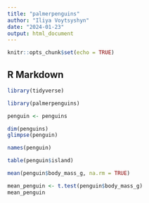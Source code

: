 ```yaml
---
title: "palmerpenguins"
author: "Iliya Voytsyshyn"
date: "2024-01-23"
output: html_document
---
```


```r
knitr::opts_chunk$set(echo = TRUE)
```

## R Markdown

```r
library(tidyverse)
```

```r
library(palmerpenguins)
```

```r
penguin <- penguins
```


```r
dim(penguins)
glimpse(penguin)
```

```r
names(penguin)
```

```r
table(penguin$island)
```

```r
mean(penguin$body_mass_g, na.rm = TRUE)
```

```r
mean_penguin <- t.test(penguin$body_mass_g)
mean_penguin
```


